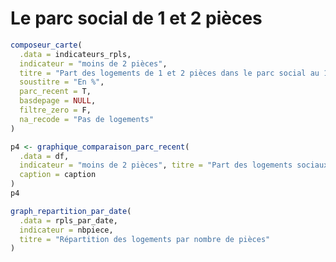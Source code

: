 # Le parc social de 1 et 2 pièces {#pieces}

```r
composeur_carte(
  .data = indicateurs_rpls,
  indicateur = "moins de 2 pièces",
  titre = "Part des logements de 1 et 2 pièces dans le parc social au 1er janvier 2018",
  soustitre = "En %",
  parc_recent = T,
  basdepage = NULL,
  filtre_zero = F,
  na_recode = "Pas de logements"
)
```


```r
p4 <- graphique_comparaison_parc_recent(
  .data = df,
  indicateur = "moins de 2 pièces", titre = "Part des logements sociaux de 1 et 2 pièces", 
  caption = caption
)
p4
```

```r
graph_repartition_par_date(
  .data = rpls_par_date,
  indicateur = nbpiece,
  titre = "Répartition des logements par nombre de pièces"
)
```
